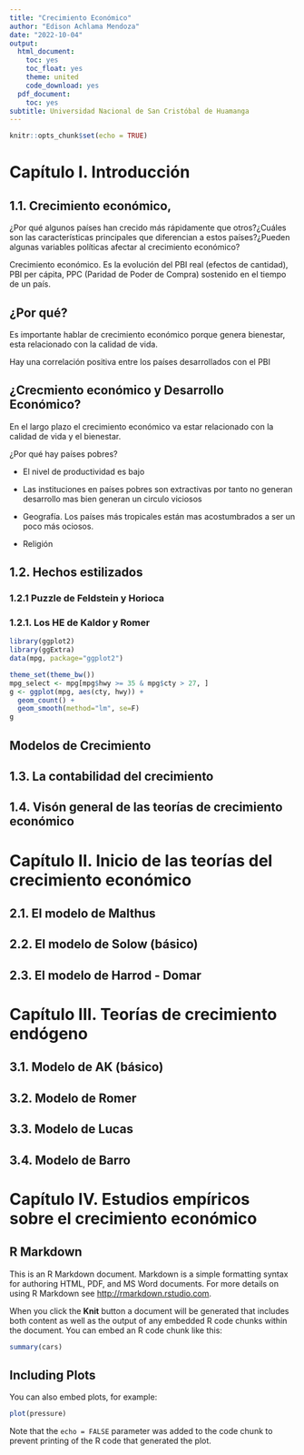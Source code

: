 ```yaml
---
title: "Crecimiento Económico"
author: "Edison Achlama Mendoza"
date: "2022-10-04"
output:
  html_document:
    toc: yes
    toc_float: yes
    theme: united
    code_download: yes
  pdf_document:
    toc: yes
subtitle: Universidad Nacional de San Cristóbal de Huamanga
---
```


```r
knitr::opts_chunk$set(echo = TRUE)
```

# Capítulo I. Introducción

## 1.1. Crecimiento económico, 

¿Por qué algunos países han crecido más rápidamente que otros?¿Cuáles son las características principales que diferencian a estos países?¿Pueden algunas variables políticas afectar al crecimiento económico?

Crecimiento económico. Es la evolución del PBI real (efectos de cantidad), PBI per cápita, PPC (Paridad de Poder de Compra) sostenido en el tiempo de un país.

## ¿Por qué?

Es importante hablar de crecimiento económico porque genera bienestar, esta relacionado con la calidad de vida.

Hay una correlación positiva entre los países desarrollados con el PBI 

## ¿Crecmiento económico y Desarrollo Económico?

En el largo plazo el crecimiento económico va estar relacionado con la calidad de vida y el bienestar.

¿Por qué hay países pobres?

* El nivel de productividad es bajo

* Las instituciones en países pobres son extractivas por tanto no generan desarrollo mas bien generan un circulo viciosos

* Geografía. Los países más tropicales están mas acostumbrados a ser un poco más ociosos.

* Religión 



## 1.2. Hechos estilizados

### 1.2.1 Puzzle de Feldstein y Horioca



### 1.2.1. Los HE de Kaldor y Romer

```r
library(ggplot2)
library(ggExtra)
data(mpg, package="ggplot2")

theme_set(theme_bw())
mpg_select <- mpg[mpg$hwy >= 35 & mpg$cty > 27, ]
g <- ggplot(mpg, aes(cty, hwy)) + 
  geom_count() + 
  geom_smooth(method="lm", se=F)
g
```


## Modelos de Crecimiento

## 1.3. La contabilidad del crecimiento 


## 1.4. Visón general de las teorías de crecimiento económico 

# Capítulo II. Inicio de las teorías del  crecimiento económico 
## 2.1. El modelo de Malthus  
## 2.2. El modelo de Solow (básico) 

## 2.3. El modelo de Harrod - Domar 


# Capítulo III. Teorías de crecimiento endógeno 

## 3.1. Modelo de AK (básico)  

## 3.2. Modelo de Romer 

## 3.3. Modelo de Lucas 

  
## 3.4. Modelo de Barro  

# Capítulo IV. Estudios empíricos sobre el  crecimiento económico 


## R Markdown

This is an R Markdown document. Markdown is a simple formatting syntax for authoring HTML, PDF, and MS Word documents. For more details on using R Markdown see <http://rmarkdown.rstudio.com>.

When you click the **Knit** button a document will be generated that includes both content as well as the output of any embedded R code chunks within the document. You can embed an R code chunk like this:

```r
summary(cars)
```

## Including Plots

You can also embed plots, for example:

```r
plot(pressure)
```

Note that the `echo = FALSE` parameter was added to the code chunk to prevent printing of the R code that generated the plot.
